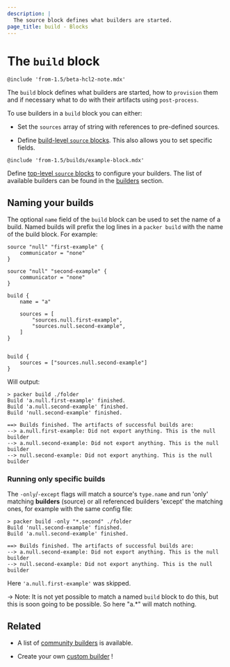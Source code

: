```yaml
---
description: |
  The source block defines what builders are started.
page_title: build - Blocks
---
```


# The `build` block

`@include 'from-1.5/beta-hcl2-note.mdx'`

The `build` block defines what builders are started, how to `provision` them
and if necessary what to do with their artifacts using `post-process`.

To use builders in a `build` block you can either:

- Set the `sources` array of string with references to pre-defined sources.

- Define [build-level `source` blocks](/packer/docs/templates/hcl_templates/blocks/build/source).
  This also allows you to set specific fields.

`@include 'from-1.5/builds/example-block.mdx'`

Define [top-level `source` blocks](/packer/docs/templates/hcl_templates/blocks/source) to configure
your builders. The list of available builders can be found in the
[builders](/packer/docs/builders) section.

## Naming your builds

The optional `name` field of the `build` block can be used to set the name of a
build. Named builds will prefix the log lines in a `packer build` with the name
of the build block. For example:

```hcl
source "null" "first-example" {
    communicator = "none"
}

source "null" "second-example" {
    communicator = "none"
}

build {
    name = "a"

    sources = [
        "sources.null.first-example",
        "sources.null.second-example",
    ]
}


build {
    sources = ["sources.null.second-example"]
}
```

Will output:

```shell-session
> packer build ./folder
Build 'a.null.first-example' finished.
Build 'a.null.second-example' finished.
Build 'null.second-example' finished.

==> Builds finished. The artifacts of successful builds are:
--> a.null.first-example: Did not export anything. This is the null builder
--> a.null.second-example: Did not export anything. This is the null builder
--> null.second-example: Did not export anything. This is the null builder
```

### Running only specific builds

The `-only`/`-except` flags will match a source's `type.name` and run 'only'
matching **builders** (source) or all referenced builders 'except' the matching
ones, for example with the same config file:

```shell-session
> packer build -only "*.second" ./folder
Build 'null.second-example' finished.
Build 'a.null.second-example' finished.

==> Builds finished. The artifacts of successful builds are:
--> a.null.second-example: Did not export anything. This is the null builder
--> null.second-example: Did not export anything. This is the null builder
```

Here `'a.null.first-example'` was skipped.

-> Note: It is not yet possible to match a named `build` block to do this, but
this is soon going to be possible. So here "a.\*" will match nothing.

## Related

- A list of [community
  builders](https://packer.io/community-tools#community-builders) is available.

- Create your own [custom builder](/packer/docs/plugins/creation/custom-builders) !
